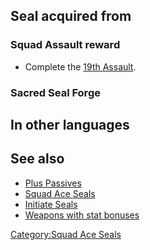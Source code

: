 {{Passive
|type=S
|exclusive=0
|1name=Squad Ace S 1
|1tagid=SID_第19迷宮の覇者1
|1effect=Grants Spd+1.
|1cost=30
|1next=-
|1required=-
|2name=Squad Ace S 2
|2tagid=SID_第19迷宮の覇者2
|2effect=Grants Spd+2.
|2cost=60
|2next=-
|3name=Squad Ace S 3
|3tagid=SID_第19迷宮の覇者3
|3effect=Grants Spd+3.
|3cost=120
|statModifiers1=0,0,1,0,0
|statModifiers2=0,0,2,0,0
|statModifiers3=0,0,3,0,0
|canUseMove={{MoveList|all}}
|alt1name=Squad Ace D 1
|alt2name=Squad Ace D 2
|alt3name=Squad Ace D 3
|canUseWeapon={{WeaponList|all}}
|properties=
}}
==Seal acquired from==
===Squad Assault reward===
* Complete the [[19th Assault]].
===Sacred Seal Forge===
{{SealCosts
|seals=Squad Ace S 1;Squad Ace S 2;Squad Ace S 3
|badgeColor=Azure
|costs1=-
|costs2=60;200;50
|costs3=400;1000;100
}}
==In other languages==
{{OtherLanguages
|japanese=第１９迷宮の覇者
|german=Überfall-Ass S
|spanishEU=As del asalto S
|spanishLA=As del asalto S
|french=Assaut réussi S
|italian=Asso squadra S
|chineseTW=第１９迷宮的霸王
|portuguese=Esquadrão ás S
}}
==See also==
* [[Plus Passives]]
* [[Squad Ace Seals]]
* [[Initiate Seals]]
* [[:Category:Weapons with stat bonuses|Weapons with stat bonuses]]
{{Seals Navbox}}
[[Category:Squad Ace Seals]]
